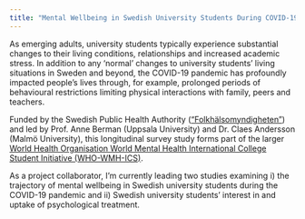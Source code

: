 ```yaml
---
title: "Mental Wellbeing in Swedish University Students During COVID-19"
---
```

As emerging adults, university students typically experience substantial changes to their living conditions, relationships and increased academic stress. In addition to any ‘normal’ changes to university students’ living situations in Sweden and beyond, the COVID-19 pandemic has profoundly impacted people's lives through, for example, prolonged periods of behavioural restrictions limiting physical interactions with family, peers and teachers.

Funded by the Swedish Public Health Authority (<a href="https://www.folkhalsomyndigheten.se/">"Folkhälsomyndigheten"</a>) and led by Prof. Anne Berman (Uppsala University) and Dr. Claes Andersson (Malmö University), this longitudinal survey study forms part of the larger <a href="https://pubmed.ncbi.nlm.nih.gov/30614123/">World Health Organisation World Mental Health International College Student Initiative (WHO-WMH-ICS)</a>.

As a project collaborator, I'm currently leading two studies examining i) the trajectory of mental wellbeing in Swedish university students during the COVID-19 pandemic and ii) Swedish university students' interest in and uptake of psychological treatment.

